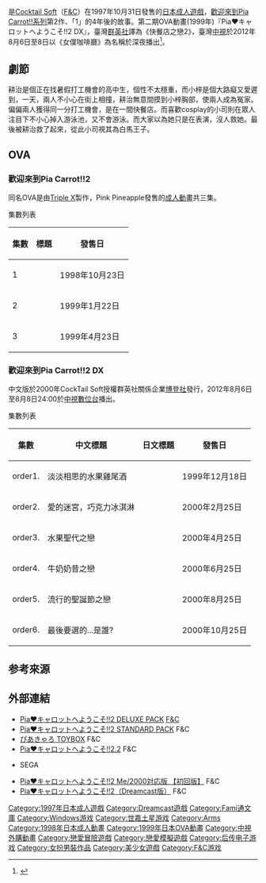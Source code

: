 {{NoteTA
| G1=Games
}}
{{Infobox animanga/Headerofja
| title= 歡迎來到Pia Carrot！！2
| image= Welcome_to_Pia_Carrot_2_cover.jpg
| size= 269px
| caption=
| japanese= Piaキャロットへようこそ!!2
| english=Welcome to Pia Carrot 2
| kana=ひあきやろつとへようこそ2
| romaji=
| genre= [[戀愛|戀愛]]
}}
{{Infobox animanga/name
| original=
| official=
| formal= {{flagicon|ROC}} 快餐店之戀2（[[群英社|群英社]]）<br>{{flagicon|ROC}} 女僕咖啡廳（[[中視|中視]]）
| common= 歡迎來到Pia Carrot!!2<br>愛神有約2
}}
{{Infobox animanga/Game
| 標題=
| 類型=[[戀愛冒險|戀愛冒險]]、[[戀愛模擬|戀愛模擬]]
| 使用平台=Windows 95/98/Me/2000<br>[[Sega_Saturn|Sega Saturn]]<br>[[Dreamcast|Dreamcast]]
| 遊戲引擎=
| 開發團隊=[[Cocktail_Soft|Cocktail Soft]]
| 代理商=Cocktail Soft（PC）<br>[[Interchannel|NEC Interchannel]]（SS/DC）
| 製作人=
| 監製=
| 腳本=稲村竜一
| 人物設定=甘露樹、[[みつみ美里|みつみ美里]]<br>CHARM、橋本タカシ
| 音樂=DOORS MUSIC ENTERTAINMENT
| 遊戲人數=1
| 發售日=1997年10月31日（PC）<br>1998年10月8日（SS）<br>2003年2月6日（DC）
| 對象年齡=18禁（PC）<br>18歲以上（SS）<br>全年齡（DC）
| 結局數=11（PC）、12（SS/DC）
}}
{{Infobox animanga/Game
| 標題=歡迎來到Pia Carrot!!2.2
| 類型=[[戀愛冒險|戀愛冒險]]
| 使用平台=[[Game_Boy_Color|Game Boy Color]]
| 遊戲引擎=
| 開發團隊=
| 代理商=NEC Interchannel
| 製作人=
| 監製=
| 腳本=
| 人物設定=
| 音樂=
| 遊戲人數=1
| 發售日=2000年12月2日
| 對象年齡=全年齡
| 結局數=8
}}
{{Infobox animanga/Game
| 標題=歡迎來到Pia Carrot!!2.5
| 類型=[[戀愛模擬|戀愛模擬]]
| 使用平台=Dreamcast
| 遊戲引擎=
| 開發團隊=
| 代理商=NEC Interchannel
| 製作人=
| 監製=
| 腳本=
| 人物設定=
| 音樂=
| 遊戲人數=1
| 發售日=2001年6月21日
| 對象年齡=全年齡
| 結局數=
}}
{{Infobox animanga/OVA
| 標題=
| 原案=
| 原作= 
| 總導演=
| 導演= ふくもとかん
| 系列構成=
| 劇本= 杜野幼青
| 人物原案=
| 人物設定=
| 機械設定=
| 音樂= ARIES
| 音樂製作=
| 動畫製作= [[ARMS|Triple X]]
| 製作= Pink Pineapple
| 代理發行=
| 其他代理發行=
| 網路=
| 發售日=1998年10月23日－1999年4月23日
| 話數= 3
| 其他= [[成人動畫|成人動畫]]
}}
{{Infobox animanga/OVA
| 標題= 歡迎來到Pia Carrot!!2 DX
| 原案=
| 原作= 
| 總導演=
| 導演= [[杜野幼青|杜野幼青]]
| 系列構成=
| 劇本= 影山楙倫
| 人物原案=
| 人物設定= 佐藤淳
| 機械設定=
| 音樂= 松下一也
| 音樂製作=
| 動畫製作= [[ARMS|呀龍スタジオ]]
| 製作= Piaキャロットへようこそ!!2 DX 製作委員会
| 代理發行= {{flagicon|ROC}} 博登社國際
| 其他代理發行=
| 網路=
| 發售日=1999年12月18日－2000年10月25日
| 開始= {{flagicon|ROC}} 2012年8月6日
| 結束= 8月8日
| 話數= 6
| 其他= [[中視|中視]]播放
}}
{{Infobox animanga/Footerofja}}

{{vgname|歡迎來到Pia Carrot!!2|ja=Piaキャロットへようこそ!!2}}是[[Cocktail_Soft|Cocktail Soft]]（[[F&C|F&C]]）在1997年10月31日發售的[[日本成人遊戲|日本成人遊戲]]，[[歡迎來到Pia_Carrot!!系列|歡迎來到Pia Carrot!!系列]]第2作、「1」的4年後的故事。第二期OVA動畫(1999年)『Pia♥キャロットへようこそ!!2 DX』，臺灣[[群英社|群英社]]譯為《快餐店之戀2》，臺灣[[中視|中視]]於2012年8月6日至8日以《女僕咖啡廳》為名稱於深夜播出<ref>{{Cite web |url=http://www.ctv.com.tw/opencms/2012/maid/ |title=中視「女僕咖啡廳」8/6、8/7、8/8 深夜12:00 準時開張！ |access-date=2015-10-30 |archive-date=2016-03-05 |archive-url=https://web.archive.org/web/20160305041853/http://www.ctv.com.tw/opencms/2012/maid/ |dead-url=no }}</ref>。

== 劇節 ==

耕治是個正在找暑假打工機會的高中生，個性不太穩重，而小梓是個大路癡又愛遲到，一天，兩人不小心在街上相撞，耕治無意間摸到小梓胸部，使兩人成為冤家。偏偏兩人獲得同一分打工機會，是在一間快餐店。而喜歡cosplay的小司則在眾人注目下不小心掉入游泳池，又不會游泳。而大家以為她只是在表演，沒人救她。最後被耕治救了起來，從此小司視其為白馬王子。

== OVA ==
===歡迎來到Pia Carrot!!2===
同名OVA是由[[Arms|Triple X]]製作，Pink Pineapple發售的[[成人動畫|成人動畫]]共三集。

;集數列表
{| class="wikitable"
|-
! 集數 !! 標題 !! 發售日
|-
| 1 || {{lang|ja|メインディッシュはフルコースで…!?}} || 1998年10月23日
|-
| 2 || {{lang|ja|デザートはメインディッシュのまえ…!?}} || 1999年1月22日
|-
| 3 || {{lang|ja|メインディッシュはおまかせで…!?}} || 1999年4月23日
|}

===歡迎來到Pia Carrot!!2 DX===
中文版於2000年CockTail Soft授權群英社關係企業[[博登社|博登社]]發行，2012年8月6日至8月8日24:00於[[中視數位台|中視數位台]]播出。

;集數列表
{| class="wikitable"
|-
! 集數 !! 中文標題 !! 日文標題 !! 發售日
|-
| order1. || 淡淡相思的水果雞尾酒 || {{lang|ja|淡〜い恋のフルーツ・カクテル}} || 1999年12月18日
|-
| order2. || 愛的迷宮，巧克力冰淇淋 || {{lang|ja|恋のラビリンス・パフェ}} || 2000年2月25日
|-
| order3. || 水果聖代之戀 || {{lang|ja|恋のマスカレード・サンデー}} || 2000年4月25日
|-
| order4. || 牛奶奶昔之戀 || {{lang|ja|恋のミルク・シェイク}} || 2000年6月25日
|-
| order5. || 流行的聖誕節之戀 || {{lang|ja|恋のX'マス・ア・ラ・モード}} || 2000年8月25日
|-
| order6. || 最後要選的...是誰? || {{lang|ja|ラスト・オーダーは…どっち…!?}} || 2000年10月25日
|}

== 参考來源 ==
{{reflist}}

== 外部連結 ==
* [http://fandc.co.jp/catalog/pc/184 Pia♥キャロットへようこそ!!2 DELUXE PACK] {{Wayback|url=http://fandc.co.jp/catalog/pc/184 |date=20191204165122 }}[[F&C|F&C]]{{ja}}
* [http://fandc.co.jp/catalog/pc/602 Pia♥キャロットへようこそ!!2 STANDARD PACK] {{Wayback|url=http://fandc.co.jp/catalog/pc/602 |date=20200924055821 }}F&C{{ja}}
* [http://fandc.co.jp/catalog/pc/331 ぴあきゃろ TOYBOX] {{Wayback|url=http://fandc.co.jp/catalog/pc/331 |date=20191203180156 }}F&C{{ja}}
* [http://fandc.co.jp/catalog/consumer/303 Pia♥キャロットへようこそ!!2.2] {{Wayback|url=http://fandc.co.jp/catalog/consumer/303 |date=20191202131455 }}F&C{{ja}}
* {{Cite web |url=http://sega.jp/dc/010505/ |title=Pia♥キャロットへようこそ!!2.5 |access-date=2015-10-31 |archive-url=https://web.archive.org/web/20080920005928/http://sega.jp/dc/010505/ |archive-date=2008-09-20 |dead-url= }} SEGA{{ja}}
* [http://fandc.co.jp/catalog/pc/205 Pia♥キャロットへようこそ!!2 Me/2000対応版 【初回版】] {{Wayback|url=http://fandc.co.jp/catalog/pc/205 |date=20191106101904 }}F&C{{ja}}
* [http://fandc.co.jp/catalog/consumer/160 Pia♥キャロットへようこそ!!2（Dreamcast版）] {{Wayback|url=http://fandc.co.jp/catalog/consumer/160 |date=20181020223944 }}F&C{{ja}}

{{F&C}}
{{Arms}}

{{DEFAULTSORT: Pia Carrot e Youkoso 2}}
[[Category:1997年日本成人遊戲|Category:1997年日本成人遊戲]]
[[Category:Dreamcast遊戲|Category:Dreamcast遊戲]]
[[Category:Fami通文庫|Category:Fami通文庫]]
[[Category:Windows游戏|Category:Windows游戏]]
[[Category:世嘉土星游戏|Category:世嘉土星游戏]]
[[Category:Arms|Category:Arms]]
[[Category:1998年日本成人動畫|Category:1998年日本成人動畫]]
[[Category:1999年日本OVA動畫|Category:1999年日本OVA動畫]]
[[Category:中視外購動畫|Category:中視外購動畫]]
[[Category:戀愛冒險遊戲|Category:戀愛冒險遊戲]]
[[Category:戀愛模擬遊戲|Category:戀愛模擬遊戲]]
[[Category:后传电子游戏|Category:后传电子游戏]]
[[Category:女扮男裝作品|Category:女扮男裝作品]]
[[Category:美少女遊戲|Category:美少女遊戲]]
[[Category:F&C游戏|Category:F&C游戏]]